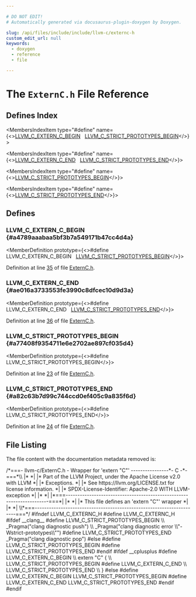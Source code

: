 ```yaml
---

# DO NOT EDIT!
# Automatically generated via docusaurus-plugin-doxygen by Doxygen.

slug: /api/files/include/include/llvm-c/externc-h
custom_edit_url: null
keywords:
  - doxygen
  - reference
  - file

---
```





# The `ExternC.h` File Reference

<DoxygenPage pluginConfig={pluginConfig}>



## Defines Index

<MembersIndex>

<MembersIndexItem
  type="#define"
  name={<><a href="#a4789aaabaa5bf3b7a549171b47cc4d4a">LLVM&#95;C&#95;EXTERN&#95;C&#95;BEGIN</a>&nbsp;&nbsp;&nbsp;<a href="#a77408f9354711e6e2702ae897cf035d4">LLVM&#95;C&#95;STRICT&#95;PROTOTYPES&#95;BEGIN</a></>}>
</MembersIndexItem>

<MembersIndexItem
  type="#define"
  name={<><a href="#ae016a3733553fe3990c8dfcec10d9d3a">LLVM&#95;C&#95;EXTERN&#95;C&#95;END</a>&nbsp;&nbsp;&nbsp;<a href="#a82c63b7d99c744ccd0ef405c9a835f6d">LLVM&#95;C&#95;STRICT&#95;PROTOTYPES&#95;END</a></>}>
</MembersIndexItem>

<MembersIndexItem
  type="#define"
  name={<><a href="#a77408f9354711e6e2702ae897cf035d4">LLVM&#95;C&#95;STRICT&#95;PROTOTYPES&#95;BEGIN</a></>}>
</MembersIndexItem>

<MembersIndexItem
  type="#define"
  name={<><a href="#a82c63b7d99c744ccd0ef405c9a835f6d">LLVM&#95;C&#95;STRICT&#95;PROTOTYPES&#95;END</a></>}>
</MembersIndexItem>

</MembersIndex>


<SectionDefinition>

## Defines

### LLVM&#95;C&#95;EXTERN&#95;C&#95;BEGIN {#a4789aaabaa5bf3b7a549171b47cc4d4a}

<MemberDefinition
  prototype={<>#define LLVM&#95;C&#95;EXTERN&#95;C&#95;BEGIN&nbsp;&nbsp;&nbsp;<a href="#a77408f9354711e6e2702ae897cf035d4">LLVM&#95;C&#95;STRICT&#95;PROTOTYPES&#95;BEGIN</a></>}>

Definition at line <a href="#l00035">35</a> of file <a href="/docs/api/files/include/include/llvm-c/externc-h">ExternC.h</a>.
</MemberDefinition>

### LLVM&#95;C&#95;EXTERN&#95;C&#95;END {#ae016a3733553fe3990c8dfcec10d9d3a}

<MemberDefinition
  prototype={<>#define LLVM&#95;C&#95;EXTERN&#95;C&#95;END&nbsp;&nbsp;&nbsp;<a href="#a82c63b7d99c744ccd0ef405c9a835f6d">LLVM&#95;C&#95;STRICT&#95;PROTOTYPES&#95;END</a></>}>

Definition at line <a href="#l00036">36</a> of file <a href="/docs/api/files/include/include/llvm-c/externc-h">ExternC.h</a>.
</MemberDefinition>

### LLVM&#95;C&#95;STRICT&#95;PROTOTYPES&#95;BEGIN {#a77408f9354711e6e2702ae897cf035d4}

<MemberDefinition
  prototype={<>#define LLVM&#95;C&#95;STRICT&#95;PROTOTYPES&#95;BEGIN</>}>

Definition at line <a href="#l00023">23</a> of file <a href="/docs/api/files/include/include/llvm-c/externc-h">ExternC.h</a>.
</MemberDefinition>

### LLVM&#95;C&#95;STRICT&#95;PROTOTYPES&#95;END {#a82c63b7d99c744ccd0ef405c9a835f6d}

<MemberDefinition
  prototype={<>#define LLVM&#95;C&#95;STRICT&#95;PROTOTYPES&#95;END</>}>

Definition at line <a href="#l00024">24</a> of file <a href="/docs/api/files/include/include/llvm-c/externc-h">ExternC.h</a>.
</MemberDefinition>

</SectionDefinition>

## File Listing

The file content with the documentation metadata removed is:

<ProgramListing>

<Link id="l00001" /><CodeLine lineNumber="1"><Highlight kind="comment">/&#42;===- llvm-c/ExternC.h - Wrapper for &#39;extern &quot;C&quot;&#39; ----------------&#42;- C -&#42;-===&#42;\\</Highlight></CodeLine>
<Link id="l00002" /><CodeLine lineNumber="2"><Highlight kind="comment">|&#42;                                                                            &#42;|</Highlight></CodeLine>
<Link id="l00003" /><CodeLine lineNumber="3"><Highlight kind="comment">|&#42; Part of the LLVM Project, under the Apache License v2.0 with LLVM          &#42;|</Highlight></CodeLine>
<Link id="l00004" /><CodeLine lineNumber="4"><Highlight kind="comment">|&#42; Exceptions.                                                                &#42;|</Highlight></CodeLine>
<Link id="l00005" /><CodeLine lineNumber="5"><Highlight kind="comment">|&#42; See https://llvm.org/LICENSE.txt for license information.                  &#42;|</Highlight></CodeLine>
<Link id="l00006" /><CodeLine lineNumber="6"><Highlight kind="comment">|&#42; SPDX-License-Identifier: Apache-2.0 WITH LLVM-exception                    &#42;|</Highlight></CodeLine>
<Link id="l00007" /><CodeLine lineNumber="7"><Highlight kind="comment">|&#42;                                                                            &#42;|</Highlight></CodeLine>
<Link id="l00008" /><CodeLine lineNumber="8"><Highlight kind="comment">|&#42;===----------------------------------------------------------------------===&#42;|</Highlight></CodeLine>
<Link id="l00009" /><CodeLine lineNumber="9"><Highlight kind="comment">|&#42;                                                                            &#42;|</Highlight></CodeLine>
<Link id="l00010" /><CodeLine lineNumber="10"><Highlight kind="comment">|&#42; This file defines an &#39;extern &quot;C&quot;&#39; wrapper                                  &#42;|</Highlight></CodeLine>
<Link id="l00011" /><CodeLine lineNumber="11"><Highlight kind="comment">|&#42;                                                                            &#42;|</Highlight></CodeLine>
<Link id="l00012" /><CodeLine lineNumber="12"><Highlight kind="comment">\\&#42;===----------------------------------------------------------------------===&#42;/</Highlight><Highlight kind="normal"></Highlight></CodeLine>
<Link id="l00013" /><CodeLine lineNumber="13"><Highlight kind="normal"></Highlight></CodeLine>
<Link id="l00014" /><CodeLine lineNumber="14"><Highlight kind="normal"></Highlight><Highlight kind="preprocessor">#ifndef LLVM&#95;C&#95;EXTERNC&#95;H</Highlight><Highlight kind="normal"></Highlight></CodeLine>
<Link id="l00015" /><CodeLine lineNumber="15"><Highlight kind="normal"></Highlight><Highlight kind="preprocessor">#define LLVM&#95;C&#95;EXTERNC&#95;H</Highlight><Highlight kind="normal"></Highlight></CodeLine>
<Link id="l00016" /><CodeLine lineNumber="16"><Highlight kind="normal"></Highlight></CodeLine>
<Link id="l00017" /><CodeLine lineNumber="17"><Highlight kind="normal"></Highlight><Highlight kind="preprocessor">#ifdef &#95;&#95;clang&#95;&#95;</Highlight><Highlight kind="normal"></Highlight></CodeLine>
<Link id="l00018" /><CodeLine lineNumber="18"><Highlight kind="normal"></Highlight><Highlight kind="preprocessor">#define LLVM&#95;C&#95;STRICT&#95;PROTOTYPES&#95;BEGIN                                         \\</Highlight></CodeLine>
<Link id="l00019" /><CodeLine lineNumber="19"><Highlight kind="preprocessor">  &#95;Pragma(&quot;clang diagnostic push&quot;)                                             \\</Highlight></CodeLine>
<Link id="l00020" /><CodeLine lineNumber="20"><Highlight kind="preprocessor">      &#95;Pragma(&quot;clang diagnostic error \\&quot;-Wstrict-prototypes\\&quot;&quot;)</Highlight><Highlight kind="normal"></Highlight></CodeLine>
<Link id="l00021" /><CodeLine lineNumber="21"><Highlight kind="normal"></Highlight><Highlight kind="preprocessor">#define LLVM&#95;C&#95;STRICT&#95;PROTOTYPES&#95;END &#95;Pragma(&quot;clang diagnostic pop&quot;)</Highlight><Highlight kind="normal"></Highlight></CodeLine>
<Link id="l00022" /><CodeLine lineNumber="22"><Highlight kind="normal"></Highlight><Highlight kind="preprocessor">#else</Highlight><Highlight kind="normal"></Highlight></CodeLine>
<Link id="l00023" /><CodeLine lineNumber="23" lineLink="#a77408f9354711e6e2702ae897cf035d4"><Highlight kind="normal"></Highlight><Highlight kind="preprocessor">#define LLVM&#95;C&#95;STRICT&#95;PROTOTYPES&#95;BEGIN</Highlight><Highlight kind="normal"></Highlight></CodeLine>
<Link id="l00024" /><CodeLine lineNumber="24" lineLink="#a82c63b7d99c744ccd0ef405c9a835f6d"><Highlight kind="normal"></Highlight><Highlight kind="preprocessor">#define LLVM&#95;C&#95;STRICT&#95;PROTOTYPES&#95;END</Highlight><Highlight kind="normal"></Highlight></CodeLine>
<Link id="l00025" /><CodeLine lineNumber="25"><Highlight kind="normal"></Highlight><Highlight kind="preprocessor">#endif</Highlight><Highlight kind="normal"></Highlight></CodeLine>
<Link id="l00026" /><CodeLine lineNumber="26"><Highlight kind="normal"></Highlight></CodeLine>
<Link id="l00027" /><CodeLine lineNumber="27"><Highlight kind="normal"></Highlight><Highlight kind="preprocessor">#ifdef &#95;&#95;cplusplus</Highlight><Highlight kind="normal"></Highlight></CodeLine>
<Link id="l00028" /><CodeLine lineNumber="28"><Highlight kind="normal"></Highlight><Highlight kind="preprocessor">#define LLVM&#95;C&#95;EXTERN&#95;C&#95;BEGIN                                                  \\</Highlight></CodeLine>
<Link id="l00029" /><CodeLine lineNumber="29"><Highlight kind="preprocessor">  extern &quot;C&quot; &#123;                                                                 \\</Highlight></CodeLine>
<Link id="l00030" /><CodeLine lineNumber="30"><Highlight kind="preprocessor">  LLVM&#95;C&#95;STRICT&#95;PROTOTYPES&#95;BEGIN</Highlight><Highlight kind="normal"></Highlight></CodeLine>
<Link id="l00031" /><CodeLine lineNumber="31"><Highlight kind="normal"></Highlight><Highlight kind="preprocessor">#define LLVM&#95;C&#95;EXTERN&#95;C&#95;END                                                    \\</Highlight></CodeLine>
<Link id="l00032" /><CodeLine lineNumber="32"><Highlight kind="preprocessor">  LLVM&#95;C&#95;STRICT&#95;PROTOTYPES&#95;END                                                 \\</Highlight></CodeLine>
<Link id="l00033" /><CodeLine lineNumber="33"><Highlight kind="preprocessor">  &#125;</Highlight><Highlight kind="normal"></Highlight></CodeLine>
<Link id="l00034" /><CodeLine lineNumber="34"><Highlight kind="normal"></Highlight><Highlight kind="preprocessor">#else</Highlight><Highlight kind="normal"></Highlight></CodeLine>
<Link id="l00035" /><CodeLine lineNumber="35" lineLink="#a4789aaabaa5bf3b7a549171b47cc4d4a"><Highlight kind="normal"></Highlight><Highlight kind="preprocessor">#define LLVM&#95;C&#95;EXTERN&#95;C&#95;BEGIN LLVM&#95;C&#95;STRICT&#95;PROTOTYPES&#95;BEGIN</Highlight><Highlight kind="normal"></Highlight></CodeLine>
<Link id="l00036" /><CodeLine lineNumber="36" lineLink="#ae016a3733553fe3990c8dfcec10d9d3a"><Highlight kind="normal"></Highlight><Highlight kind="preprocessor">#define LLVM&#95;C&#95;EXTERN&#95;C&#95;END LLVM&#95;C&#95;STRICT&#95;PROTOTYPES&#95;END</Highlight><Highlight kind="normal"></Highlight></CodeLine>
<Link id="l00037" /><CodeLine lineNumber="37"><Highlight kind="normal"></Highlight><Highlight kind="preprocessor">#endif</Highlight><Highlight kind="normal"></Highlight></CodeLine>
<Link id="l00038" /><CodeLine lineNumber="38"><Highlight kind="normal"></Highlight></CodeLine>
<Link id="l00039" /><CodeLine lineNumber="39"><Highlight kind="normal"></Highlight><Highlight kind="preprocessor">#endif</Highlight></CodeLine>

</ProgramListing>


</DoxygenPage>
